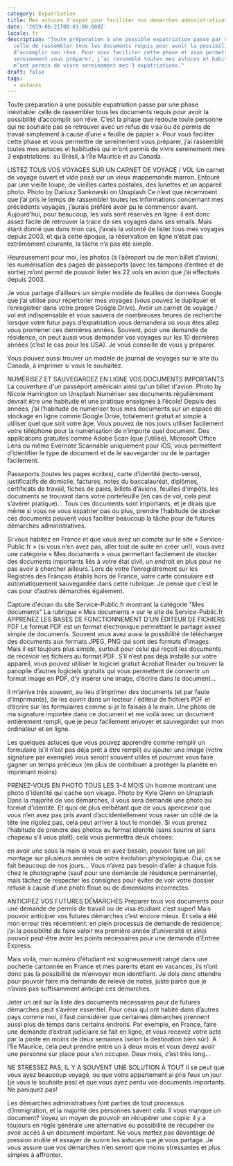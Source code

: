 ```yaml
---
category: Expatriation
title: Mes astuces d'expat pour faciliter vos démarches administratives
date: '2019-06-21T00:01:00.000Z'
locale: fr
description: "Toute préparation à une possible expatriation passe par une phase inévitable:
  celle de rassembler tous les documents requis pour avoir la possibilité
  d’accomplir son rêve. Pour vous faciliter cette phase et vous permettre de
  sereinement vous préparer, j’ai rassemblé toutes mes astuces et habitudes qui
  m’ont permis de vivre sereinement mes 3 expatriations."
draft: false
tags:
  - astuces
---
```




Toute préparation à une possible expatriation passe par une phase inévitable: celle de rassembler tous les documents requis pour avoir la possibilité d’accomplir son rêve. C’est la phase que redoute toute personne qui ne souhaite pas se retrouver avec un refus de visa ou de permis de travail simplement à cause d’une « feuille de papier ». Pour vous faciliter cette phase et vous permettre de sereinement vous préparer, j’ai rassemblé toutes mes astuces et habitudes qui m’ont permis de vivre sereinement mes 3 expatriations: au Brésil, à l’Île Maurice et au Canada.

LISTEZ TOUS VOS VOYAGES SUR UN CARNET DE VOYAGE / VOL
Un carnet de voyage ouvert et vide posé sur un vieux mappemonde marron. Entouré par une vieille loupe, de vieilles cartes postales, des lunettes et un appareil photo.
Photo by Dariusz Sankowski on Unsplash
Ce n’est que récemment que j’ai pris le temps de rassembler toutes les informations concernant mes précédents voyages, j’aurais préféré avoir pu le commencer avant. Aujourd’hui, pour beaucoup, les vols sont réservés en ligne: il est donc assez facile de retrouver la trace de ses voyages dans ses emails. Mais étant donné que dans mon cas, j’avais la volonté de lister tous mes voyages depuis 2003, et qu’à cette époque, la réservation en ligne n’était pas extrêmement courante, la tâche n’a pas été simple.

Heureusement pour moi, les photos (à l’aéroport ou de mon billet d’avion), les numérisation des pages de passeports (avec les tampons d’entrée et de sortie) m’ont permit de pouvoir lister les 22 vols en avion que j’ai effectués depuis 2003.

Je vous partage d’ailleurs un simple modèle de feuilles de données Google que j’ai utilisé pour répertorier mes voyages (vous pouvez le dupliquer et l’enregistrer dans votre propre Google Drive). Avoir un carnet de voyage / vol est indispensable et vous sauvera de nombreuses heures de recherche lorsque votre futur pays d’expatriation vous demandera où vous êtes allez vous promener ces dernières années. Souvent, pour une demande de résidence, on peut aussi vous demander vos voyages sur les 10 dernières années (c’est le cas pour les USA). Je vous conseille de vous y préparer.

Vous pouvez aussi trouver un modèle de journal de voyages sur le site du Canada, à imprimer si vous le souhaitez.

NUMÉRISEZ ET SAUVEGARDEZ EN LIGNE VOS DOCUMENTS IMPORTANTS
La couverture d'un passeport américain ainsi qu'un billet d'avion.
Photo by Nicole Harrington on Unsplash
Numériser ses documents régulièrement devrait être une habitude et une pratique enseignée à l’école! Depuis des années, j’ai l’habitude de numériser tous mes documents sur un espace de stockage en ligne comme Google Drive, totalement gratuit et simple à utiliser quel que soit votre âge. Vous pouvez de nos jours utiliser facilement votre téléphone pour la numérisation de n’importe quel document. Des applications gratuites comme Adobe Scan (que j’utilise), Microsoft Office Lens ou même Evernote Scannable uniquement pour iOS, vous permettent d’identifier le type de document et de le sauvegarder ou de le partager facilement.

Passeports (toutes les pages écrites), carte d’identité (recto-verso), justificatifs de domicile, factures, notes du baccalauréat, diplômes, certificats de travail, fiches de paies, billets d’avions, feuilles d’impôts, les documents se trouvant dans votre portefeuille (en cas de vol, cela peut s’avérer pratique)… Tous ces documents sont importants, et je dirais que même si vous ne vous expatrier pas ou plus, prendre l’habitude de stocker ces documents peuvent vous faciliter beaucoup la tâche pour de futures démarches administratives.

Si vous habitez en France et que vous avez un compte sur le site « Service-Public.fr » (si vous n’en avez pas, aller tout de suite en créer un!), vous avez une catégorie « Mes documents » vous permettant facilement de stocker des documents importants liés à votre état civil, un endroit en plus pour ne pas avoir à chercher ailleurs. Lors de votre l’enregistrement sur les Registres des Français établis hors de France, votre carte consulaire est automatiquement sauvegardée dans cette rubrique. Je pense que c’est le cas pour d’autres démarches également.

Capture d'écran du site Service-Public.fr montrant la catégorie "Mes documents"
La rubrique « Mes documents » sur le site de Service-Public.fr
APPRENEZ LES BASES DE FONCTIONNEMENT D’UN ÉDITEUR DE FICHIERS PDF
Le format PDF est un format électronique permettant le partage assez simple de documents. Souvent vous avez aussi la possibilité de télécharger des documents aux formats JPEG, PNG qui sont des formats d’images. Mais il est toujours plus simple, surtout pour celui qui reçoit les documents de recevoir les fichiers au format PDF. S’il n’est pas déjà installé sur votre appareil, vous pouvez utiliser le logiciel gratuit Acrobat Reader ou trouver la panoplie d’autres logiciels gratuits qui vous permettent de convertir un format image en PDF, d’y insérer une image, d’écrire dans le document…

Il m’arrive très souvent, au lieu d’imprimer des documents (et par faute d’imprimante), de les ouvrir dans un lecteur / éditeur de fichiers PDF et d’écrire sur les formulaires comme si je le faisais à la main. Une photo de ma signature importée dans ce document et me voilà avec un document entièrement rempli, que je peux facilement envoyer et sauvegarder sur mon ordinateur et en ligne.

Les quelques astuces que vous pouvez apprendre comme remplir un formulaire (s’il n’est pas déjà prêt à être rempli) ou ajouter une image (votre signature par exemple) vous seront souvent utiles et pourront vous faire gagner un temps précieux (en plus de contribuer à protéger la planète en imprimant moins)

PRENEZ-VOUS EN PHOTO TOUS LES 3-4 MOIS
Un homme montrant une photo d'identité qui cache son visage.
Photo by Kyle Glenn on Unsplash
Dans la majorité de vos démarches, il vous sera demandé une photo au format d’identité. Et quoi de plus embêtant que de vous apercevoir que vous n’en avez pas pris avant d’accidentellement vous raser un côté de la tête (ne rigolez pas, cela peut arriver à tout le monde). Si vous prenez l’habitude de prendre des photos au format identité (sans sourire et sans chapeau s’il vous plaît), cela vous permettra deux choses:

en avoir une sous la main si vous en avez besoin,
pouvoir faire un joli montage sur plusieurs années de votre évolution physiologique. Oui, ça se fait beaucoup de nos jours…
Vous n’avez pas besoin d’aller à chaque fois chez le photographe (sauf pour une demande de résidence permanente), mais tâchez de respecter les consignes pour éviter de voir votre dossier refusé à cause d’une photo floue ou de dimensions incorrectes.

ANTICIPEZ VOS FUTURES DÉMARCHES
Préparer tous vos documents pour une demande de permis de travail ou de visa étudiant c’est super! Mais pouvoir anticiper vos futures démarches c’est encore mieux. Et cela a été mon erreur très récemment: en plein processus de demande de résidence; j’ai la possibilité de faire valoir ma première année d’université et ainsi pouvoir peut-être avoir les points nécessaires pour une demande d’Entrée Express.

Mais voilà, mon numéro d’étudiant est soigneusement rangé dans une pochette cartonnée en France et mes parents étant en vacances, ils n’ont donc pas la possibilité de m’envoyer mon identifiant. Je dois donc attendre pour pouvoir faire ma demande de relevé de notes, juste parce que je n’avais pas suffisamment anticipé ces démarches.

Jeter un œil sur la liste des documents nécessaires pour de futures démarches peut s’avérer essentiel. Pour ceux qui ont habité dans d’autres pays comme moi, il faut considérer que certaines démarches prennent aussi plus de temps dans certains endroits. Par exemple, en France, faire une demande d’extrait judiciaire se fait en ligne, et vous recevez votre acte par la poste en moins de deux semaines (selon la destination bien sûr). A l’Île Maurice, cela peut prendre entre un à deux mois et vous devez avoir une personne sur place pour s’en occuper. Deux mois, c’est très long…

NE STRESSEZ PAS, IL Y A SOUVENT UNE SOLUTION À TOUT
Il se peut que vous ayez beaucoup voyagé, ou que votre appartement ai pris feux un jour (je vous le souhaite pas) et que vous ayez perdu vos documents importants. Ne paniquez pas!

Les démarches administratives font parties de tout processus d’immigration, et la majorité des personnes savent cela. Il vous manque un document? Voyez un moyen de pouvoir en récupérer une copie: il y a toujours en règle générale une alternative ou possibilité de récupérer ou avoir accès à un document important. Ne vous mettez pas davantage de pression inutile et essayer de suivre les astuces que je vous partage. Je vous assure que vos démarches n’en seront que moins stressantes et plus simples à affronter.
